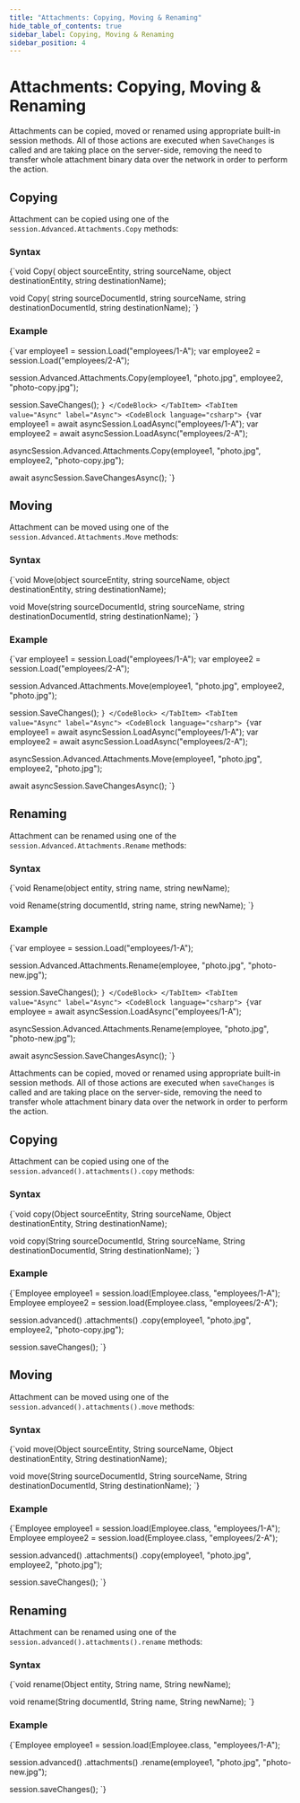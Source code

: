 ```yaml
---
title: "Attachments: Copying, Moving & Renaming"
hide_table_of_contents: true
sidebar_label: Copying, Moving & Renaming
sidebar_position: 4
---
```





# Attachments: Copying, Moving & Renaming
<LanguageSwitcher supportedLanguages={supportedLanguages} />
<LanguageContent language="csharp">


Attachments can be copied, moved or renamed using appropriate built-in session methods. All of those actions are executed when `SaveChanges` is called and are taking place on the server-side, removing the need to transfer whole attachment binary data over the network in order to perform the action.

## Copying

Attachment can be copied using one of the `session.Advanced.Attachments.Copy` methods:

### Syntax

<TabItem value="copy_0" label="copy_0">
<CodeBlock language="csharp">
{`void Copy(
    object sourceEntity,
    string sourceName,
    object destinationEntity,
    string destinationName);

void Copy(
    string sourceDocumentId,
    string sourceName,
    string destinationDocumentId,
    string destinationName);
`}
</CodeBlock>
</TabItem>

### Example

<Tabs groupId='languageSyntax'>
<TabItem value="Sync" label="Sync">
<CodeBlock language="csharp">
{`var employee1 = session.Load<Employee>("employees/1-A");
var employee2 = session.Load<Employee>("employees/2-A");

session.Advanced.Attachments.Copy(employee1, "photo.jpg", employee2, "photo-copy.jpg");

session.SaveChanges();
`}
</CodeBlock>
</TabItem>
<TabItem value="Async" label="Async">
<CodeBlock language="csharp">
{`var employee1 = await asyncSession.LoadAsync<Employee>("employees/1-A");
var employee2 = await asyncSession.LoadAsync<Employee>("employees/2-A");

asyncSession.Advanced.Attachments.Copy(employee1, "photo.jpg", employee2, "photo-copy.jpg");

await asyncSession.SaveChangesAsync();
`}
</CodeBlock>
</TabItem>
</Tabs>



## Moving

Attachment can be moved using one of the `session.Advanced.Attachments.Move` methods:

### Syntax

<TabItem value="move_0" label="move_0">
<CodeBlock language="csharp">
{`void Move(object sourceEntity, string sourceName, object destinationEntity, string destinationName);

void Move(string sourceDocumentId, string sourceName, string destinationDocumentId, string destinationName);
`}
</CodeBlock>
</TabItem>

### Example

<Tabs groupId='languageSyntax'>
<TabItem value="Sync" label="Sync">
<CodeBlock language="csharp">
{`var employee1 = session.Load<Employee>("employees/1-A");
var employee2 = session.Load<Employee>("employees/2-A");

session.Advanced.Attachments.Move(employee1, "photo.jpg", employee2, "photo.jpg");

session.SaveChanges();
`}
</CodeBlock>
</TabItem>
<TabItem value="Async" label="Async">
<CodeBlock language="csharp">
{`var employee1 = await asyncSession.LoadAsync<Employee>("employees/1-A");
var employee2 = await asyncSession.LoadAsync<Employee>("employees/2-A");

asyncSession.Advanced.Attachments.Move(employee1, "photo.jpg", employee2, "photo.jpg");

await asyncSession.SaveChangesAsync();
`}
</CodeBlock>
</TabItem>
</Tabs>



## Renaming

Attachment can be renamed using one of the `session.Advanced.Attachments.Rename` methods:

### Syntax

<TabItem value="rename_0" label="rename_0">
<CodeBlock language="csharp">
{`void Rename(object entity, string name, string newName);

void Rename(string documentId, string name, string newName);
`}
</CodeBlock>
</TabItem>

### Example

<Tabs groupId='languageSyntax'>
<TabItem value="Sync" label="Sync">
<CodeBlock language="csharp">
{`var employee = session.Load<Employee>("employees/1-A");

session.Advanced.Attachments.Rename(employee, "photo.jpg", "photo-new.jpg");

session.SaveChanges();
`}
</CodeBlock>
</TabItem>
<TabItem value="Async" label="Async">
<CodeBlock language="csharp">
{`var employee = await asyncSession.LoadAsync<Employee>("employees/1-A");

asyncSession.Advanced.Attachments.Rename(employee, "photo.jpg", "photo-new.jpg");

await asyncSession.SaveChangesAsync();
`}
</CodeBlock>
</TabItem>
</Tabs>




</LanguageContent>
<LanguageContent language="java">


Attachments can be copied, moved or renamed using appropriate built-in session methods. All of those actions are executed when `saveChanges` is called and are taking place on the server-side, removing the need to transfer whole attachment binary data over the network in order to perform the action.

## Copying

Attachment can be copied using one of the `session.advanced().attachments().copy` methods:

### Syntax

<TabItem value="copy_0" label="copy_0">
<CodeBlock language="java">
{`void copy(Object sourceEntity, String sourceName,
          Object destinationEntity, String destinationName);

void copy(String sourceDocumentId, String sourceName,
          String destinationDocumentId, String destinationName);
`}
</CodeBlock>
</TabItem>

### Example

<TabItem value="copy_1" label="copy_1">
<CodeBlock language="java">
{`Employee employee1 = session.load(Employee.class, "employees/1-A");
Employee employee2 = session.load(Employee.class, "employees/2-A");

session.advanced()
    .attachments()
    .copy(employee1, "photo.jpg", employee2, "photo-copy.jpg");

session.saveChanges();
`}
</CodeBlock>
</TabItem>



## Moving

Attachment can be moved using one of the `session.advanced().attachments().move` methods:

### Syntax

<TabItem value="move_0" label="move_0">
<CodeBlock language="java">
{`void move(Object sourceEntity, String sourceName,
          Object destinationEntity, String destinationName);

void move(String sourceDocumentId, String sourceName,
          String destinationDocumentId, String destinationName);
`}
</CodeBlock>
</TabItem>

### Example

<TabItem value="move_1" label="move_1">
<CodeBlock language="java">
{`Employee employee1 = session.load(Employee.class, "employees/1-A");
Employee employee2 = session.load(Employee.class, "employees/2-A");

session.advanced()
    .attachments()
    .copy(employee1, "photo.jpg", employee2, "photo.jpg");

session.saveChanges();
`}
</CodeBlock>
</TabItem>



## Renaming

Attachment can be renamed using one of the `session.advanced().attachments().rename` methods:

### Syntax

<TabItem value="rename_0" label="rename_0">
<CodeBlock language="java">
{`void rename(Object entity, String name, String newName);

void rename(String documentId, String name, String newName);
`}
</CodeBlock>
</TabItem>

### Example

<TabItem value="rename_1" label="rename_1">
<CodeBlock language="java">
{`Employee employee1 = session.load(Employee.class, "employees/1-A");

session.advanced()
    .attachments()
    .rename(employee1, "photo.jpg", "photo-new.jpg");

session.saveChanges();
`}
</CodeBlock>
</TabItem>




</LanguageContent>

<!---
### Attachments
- [What are Attachments](../../document-extensions/attachments/what-are-attachments)
- [Storing](../../document-extensions/attachments/storing)
- [Loading](../../document-extensions/attachments/loading)
- [Deleting](../../document-extensions/attachments/deleting)


-->